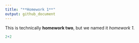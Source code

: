 ```yaml
---
title: "**Homework 1**"
output: github_document
---
```


This is technically **homework two**, but we named it *homework 1*.

```r
2+2
```